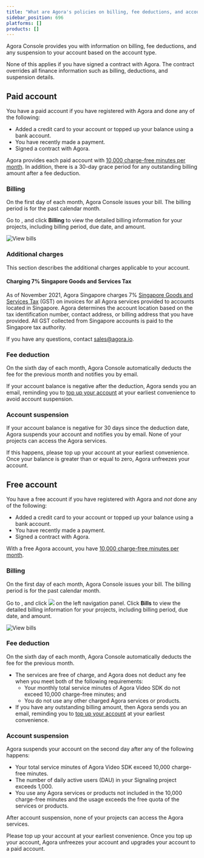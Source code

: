 ```yaml
---
title: "What are Agora's policies on billing, fee deductions, and account suspension?"
sidebar_position: 696
platforms: []
products: []
---
```




Agora Console provides you with information on billing, fee deductions, and any suspension to your account based on the account type.

<div class="alert note">
  None of this applies if you have signed a contract with Agora. The contract overrides all finance
  information such as billing, deductions, and suspension details.
</div>

## Paid account

You have a paid account if you have registered with Agora and done any of the following:

- Added a credit card to your account or topped up your balance using a bank account.
- You have recently made a payment.
- Signed a contract with Agora.

Agora provides each paid account with [10,000 charge-free minutes per month](/help/account-and-billing/billing_free). In addition, there is a 30-day grace period for any outstanding billing amount after a fee deduction.

### Billing

On the first day of each month, Agora Console issues your bill. The billing period is for the past calendar month.

Go to <Link to="{{Global.AGORA_CONSOLE_URL}}"><Vg k="CONSOLE" /></Link>, and click **Billing** to view the detailed billing information for your projects, including billing period, due date, and amount.

![View bills](https://web-cdn.agora.io/docs-files/1597305680227)

### Additional charges

This section describes the additional charges applicable to your account.

#### Charging 7% Singapore Goods and Services Tax

As of November 2021, Agora Singapore charges 7% [Singapore Goods and Services Tax](<https://www.iras.gov.sg/taxes/goods-services-tax-(gst)/basics-of-gst/goods-and-services-tax-(gst)-what-it-is-and-how-it-works>) (GST) on invoices for all Agora services provided to accounts located in Singapore. Agora determines the account location based on the tax identification number, contact address, or billing address that you have provided. All GST collected from Singapore accounts is paid to the Singapore tax authority.

If you have any questions, contact [sales@agora.io](mailto:sales@agora.io).

### Fee deduction

On the sixth day of each month, Agora Console automatically deducts the fee for the previous month and notifies you by email.

If your account balance is negative after the deduction, Agora sends you an email, reminding you to [top up your account](/video-calling/reference/manage-agora-account#billing-center) at your earliest convenience to avoid account suspension.

### Account suspension

If your account balance is negative for 30 days since the deduction date, Agora suspends your account and notifies you by email. None of your projects can access the Agora services.

If this happens, please top up your account at your earliest convenience. Once your balance is greater than or equal to zero, Agora unfreezes your account.

## Free account

You have a free account if you have registered with Agora and _not_ done any of the following:

- Added a credit card to your account or topped up your balance using a bank account.
- You have recently made a payment.
- Signed a contract with Agora.

With a free Agora account, you have [10,000 charge-free minutes per month](/help/account-and-billing/billing_free).

### Billing

On the first day of each month, Agora Console issues your bill. The billing period is for the past calendar month.

Go to <Link to="{{Global.AGORA_CONSOLE_URL}}"><Vg k="CONSOLE" /></Link>, and click ![](https://web-cdn.agora.io/docs-files/1597305641038) on the left navigation panel. Click **Bills** to view the detailed billing information for your projects, including billing period, due date, and amount.

![View bills](https://web-cdn.agora.io/docs-files/1597305680227)

### Fee deduction

On the sixth day of each month, Agora Console automatically deducts the fee for the previous month.

- The services are free of charge, and Agora does not deduct any fee when you meet both of the following requirements:
  - Your monthly total service minutes of Agora Video SDK do not exceed 10,000 charge-free minutes; and
  - You do not use any other charged Agora services or products.
- If you have any outstanding billing amount, then Agora sends you an email, reminding you to [top up your account](/video-calling/reference/manage-agora-account#billing-center) at your earliest convenience.

### Account suspension

Agora suspends your account on the second day after any of the following happens:

- Your total service minutes of Agora Video SDK exceed 10,000 charge-free minutes.
- The number of daily active users (DAU) in your Signaling project exceeds 1,000.
- You use any Agora services or products not included in the 10,000 charge-free minutes and the usage exceeds the free quota of the services or products.

<div class="alert warning">
  After account suspension, none of your projects can access the Agora services.
</div>

Please top up your account at your earliest convenience. Once you top up your account, Agora unfreezes your account and upgrades your account to a paid account.

